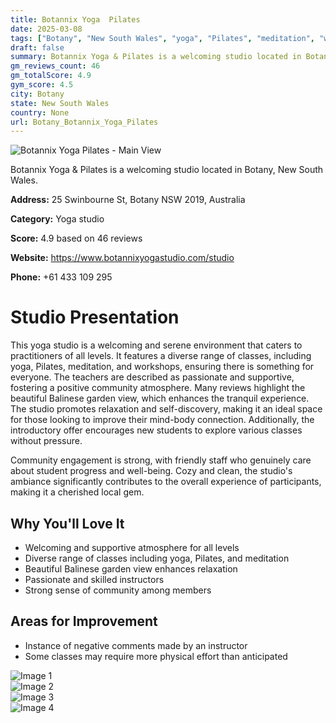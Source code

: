 ```yaml
---
title: Botannix Yoga  Pilates
date: 2025-03-08
tags: ["Botany", "New South Wales", "yoga", "Pilates", "meditation", "welcoming", "community-focused", "Botany"]  
draft: false
summary: Botannix Yoga & Pilates is a welcoming studio located in Botany, New South Wales.
gm_reviews_count: 46
gm_totalScore: 4.9
gym_score: 4.5
city: Botany
state: New South Wales
country: None
url: Botany_Botannix_Yoga_Pilates
---
```


<div className="aspect-[16/9] relative my-8">
  <img 
    src="https://lh5.googleusercontent.com/p/AF1QipMR7gwhJDDMFLlN9BveZ12AKovwp1vEnYA9nt4J=w1920-h1080-k-no"
    alt="Botannix Yoga  Pilates - Main View"
    className="object-cover absolute inset-0 w-full h-full rounded-lg"
  />
</div>

Botannix Yoga & Pilates is a welcoming studio located in Botany, New South Wales.

**Address:** 25 Swinbourne St, Botany NSW 2019, Australia

**Category:** Yoga studio

**Score:** 4.9 based on 46 reviews

**Website:** https://www.botannixyogastudio.com/studio

**Phone:** +61 433 109 295

# Studio Presentation

This yoga studio is a welcoming and serene environment that caters to practitioners of all levels. It features a diverse range of classes, including yoga, Pilates, meditation, and workshops, ensuring there is something for everyone. The teachers are described as passionate and supportive, fostering a positive community atmosphere. Many reviews highlight the beautiful Balinese garden view, which enhances the tranquil experience. The studio promotes relaxation and self-discovery, making it an ideal space for those looking to improve their mind-body connection. Additionally, the introductory offer encourages new students to explore various classes without pressure.

Community engagement is strong, with friendly staff who genuinely care about student progress and well-being. Cozy and clean, the studio's ambiance significantly contributes to the overall experience of participants, making it a cherished local gem.

## Why You'll Love It

- Welcoming and supportive atmosphere for all levels
- Diverse range of classes including yoga, Pilates, and meditation
- Beautiful Balinese garden view enhances relaxation
- Passionate and skilled instructors
- Strong sense of community among members

## Areas for Improvement

- Instance of negative comments made by an instructor
- Some classes may require more physical effort than anticipated

<div className="grid grid-cols-1 xl:grid-cols-2 gap-4 my-8">
<div className="aspect-[4/3] relative"><img src="https://lh5.googleusercontent.com/p/AF1QipNDyKfGn9tzfpRhkWBwkKGqPq4a1RSXn1X2KKu9=w1920-h1080-k-no" alt="Image 1" className="object-cover absolute inset-0 w-full h-full rounded-lg" /></div>
<div className="aspect-[4/3] relative"><img src="https://lh5.googleusercontent.com/p/AF1QipO9s6-aqEa-o8phRuV1Iqle9TlKONWEsxiVroQe=w1920-h1080-k-no" alt="Image 2" className="object-cover absolute inset-0 w-full h-full rounded-lg" /></div>
<div className="aspect-[4/3] relative"><img src="https://lh5.googleusercontent.com/p/AF1QipN-f9_L7TPWRJp4QGbYzlUN-TTl2X9kT5Awxd3g=w1920-h1080-k-no" alt="Image 3" className="object-cover absolute inset-0 w-full h-full rounded-lg" /></div>
<div className="aspect-[4/3] relative"><img src="https://lh5.googleusercontent.com/p/AF1QipOlHSMPsG1sxJn-GctviuLBqSFmZYTm23T-JgHw=w1920-h1080-k-no" alt="Image 4" className="object-cover absolute inset-0 w-full h-full rounded-lg" /></div>
</div>